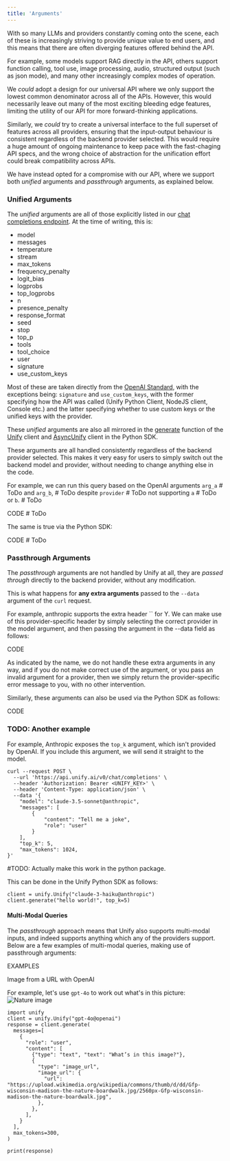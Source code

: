```yaml
---
title: 'Arguments'
---
```


With so many LLMs and providers constantly coming onto the scene, each of these is
increasingly striving to provide unique value to end users, and this means that there
are often diverging features offered behind the API.

For example, some models support RAG directly in the API,
others support function calling, tool use, image processing, audio,
structured output (such as json mode),
and many other increasingly complex modes of operation.

We *could* adopt a design for our universal API where we only support the lowest common
denominator across all of the APIs. However, this would necessarily leave out many of
the most exciting bleeding edge features, limiting the utility of
our API for more forward-thinking applications.

Similarly, we *could* try to create a universal interface to the full superset of features
across all providers, ensuring that the input-output behaviour is consistent regardless
of the backend provider selected. This would require a huge amount of ongoing
maintenance to keep pace with the fast-chaging API specs, and the wrong choice of
abstraction for the unification effort could break compatibility across APIs.

We have instead opted for a compromise with our API, where we support both *unified*
arguments and *passthrough* arguments, as explained below.

### Unified Arguments

The *unified* arguments are all of those explicitly listed in our
[chat completions endpoint](https://docs.unify.ai/api-reference/querying_llms/get_completions).
At the time of writing, this is:

- model
- messages
- temperature
- stream
- max_tokens
- frequency_penalty
- logit_bias
- logprobs
- top_logprobs
- n
- presence_penalty
- response_format
- seed
- stop
- top_p
- tools
- tool_choice
- user
- signature
- use_custom_keys

Most of these are taken directly from the
[OpenAI Standard](https://platform.openai.com/docs/api-reference/chat/create),
with the exceptions being: `signature` and `use_custom_keys`, with the former specifying
how the API was called (Unify Python Client, NodeJS client, Console etc.) and the latter
specifying whether to use custom keys or the unified keys with the provider.

These *unified* arguments are also all mirrored in the
[generate](https://docs.unify.ai/python/clients#generate) function of the
[Unify](https://docs.unify.ai/python/clients#unify) client and
[AsyncUnify](https://docs.unify.ai/python/clients#asyncunify) client
in the Python SDK.

These arguments are all handled consistently regardless of the backend provider selected.
This makes it very easy for users to simply switch out the backend model and provider,
without needing to change anything else in the code.

For example, we can run this query based on the OpenAI arguments
`arg_a` # ToDo
and
`arg_b`, # ToDo
despite
`provider` # ToDo
not
supporting
`a` # ToDo
or
`b`. # ToDo

CODE # ToDo

The same is true via the Python SDK:

CODE # ToDo

### Passthrough Arguments

The *passthrough* arguments are not handled by Unify at all, they are *passed through*
directly to the backend provider, without any modification.

This is what happens for **any extra arguments** passed to the `--data` argument of the
`curl` request.

For example, anthropic supports the extra header `` for Y.
We can make use of this provider-specific header by simply selecting the correct
provider in the model argument, and then passing the argument in the --data field as
follows:

CODE

As indicated by the name, we do not handle these extra arguments in any way, and if you
do not make correct use of the argument, or you pass an invalid argument for a provider,
then we simply return the provider-specific error message to you,
with no other intervention.

Similarly, these arguments can also be used via the Python SDK as follows:

CODE


### TODO: Another example

For example, Anthropic exposes the `top_k` argument, which isn't provided by OpenAI.
If you include this argument, we will send it straight to the model.

```
curl --request POST \
  --url 'https://api.unify.ai/v0/chat/completions' \
  --header 'Authorization: Bearer <UNIFY_KEY>' \
  --header 'Content-Type: application/json' \
  --data '{
    "model": "claude-3.5-sonnet@anthropic",
    "messages": [
        {
            "content": "Tell me a joke",
            "role": "user"
        }
    ],
    "top_k": 5,
    "max_tokens": 1024,
}'
```

#TODO: Actually make this work in the python package.

This can be done in the Unify Python SDK as follows:

```
client = unify.Unify("claude-3-haiku@anthropic")
client.generate("hello world!", top_k=5)
```

#### Multi-Modal Queries

The *passthrough* approach means that Unify also supports multi-modal inputs,
and indeed supports anything which any of the providers support.
Below are a few examples of multi-modal queries, making use of passthrough arguments:

EXAMPLES

Image from a URL with OpenAI

For example, let's use `gpt-4o` to work out what's in this picture:
<img
  src="/images/nature.png"
  alt="Nature image"
/>

```
import unify
client = unify.Unify("gpt-4o@openai")
response = client.generate(
  messages=[
    {
      "role": "user",
      "content": [
        {"type": "text", "text": "What’s in this image?"},
        {
          "type": "image_url",
          "image_url": {
            "url": "https://upload.wikimedia.org/wikipedia/commons/thumb/d/dd/Gfp-wisconsin-madison-the-nature-boardwalk.jpg/2560px-Gfp-wisconsin-madison-the-nature-boardwalk.jpg",
          },
        },
      ],
    }
  ],
  max_tokens=300,
)

print(response)
```